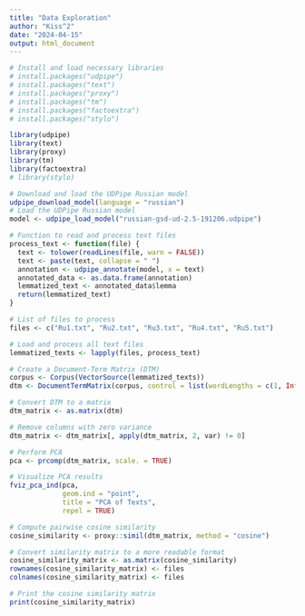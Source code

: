```yaml
---
title: "Data Exploration"
author: "Kiss^2"
date: "2024-04-15"
output: html_document
---
```


```r
# Install and load necessary libraries
# install.packages("udpipe")
# install.packages("text")
# install.packages("proxy")
# install.packages("tm")
# install.packages("factoextra")
# install.packages("stylo")

library(udpipe)
library(text)
library(proxy)
library(tm)
library(factoextra)
# library(stylo)

```

```r
# Download and load the UDPipe Russian model
udpipe_download_model(language = "russian")
# Load the UDPipe Russian model
model <- udpipe_load_model("russian-gsd-ud-2.5-191206.udpipe")

# Function to read and process text files
process_text <- function(file) {
  text <- tolower(readLines(file, warn = FALSE))
  text <- paste(text, collapse = " ")
  annotation <- udpipe_annotate(model, x = text)
  annotated_data <- as.data.frame(annotation)
  lemmatized_text <- annotated_data$lemma
  return(lemmatized_text)
}

# List of files to process
files <- c("Ru1.txt", "Ru2.txt", "Ru3.txt", "Ru4.txt", "Ru5.txt")

# Load and process all text files
lemmatized_texts <- lapply(files, process_text)

# Create a Document-Term Matrix (DTM)
corpus <- Corpus(VectorSource(lemmatized_texts))
dtm <- DocumentTermMatrix(corpus, control = list(wordLengths = c(1, Inf)))

# Convert DTM to a matrix
dtm_matrix <- as.matrix(dtm)

# Remove columns with zero variance
dtm_matrix <- dtm_matrix[, apply(dtm_matrix, 2, var) != 0]
```



```r

# Perform PCA
pca <- prcomp(dtm_matrix, scale. = TRUE)

# Visualize PCA results
fviz_pca_ind(pca,
             geom.ind = "point",
             title = "PCA of Texts",
             repel = TRUE)

# Compute pairwise cosine similarity
cosine_similarity <- proxy::simil(dtm_matrix, method = "cosine")

# Convert similarity matrix to a more readable format
cosine_similarity_matrix <- as.matrix(cosine_similarity)
rownames(cosine_similarity_matrix) <- files
colnames(cosine_similarity_matrix) <- files

# Print the cosine similarity matrix
print(cosine_similarity_matrix)

```


















